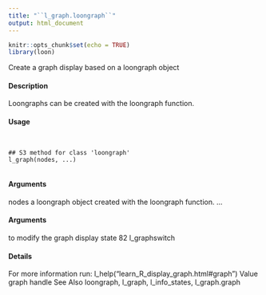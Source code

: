 ```yaml
---
title: "``l_graph.loongraph``"
output: html_document
---
```


```r
knitr::opts_chunk$set(echo = TRUE)
library(loon)
```



 Create a graph display based on a loongraph object

#### Description 

Loongraphs can be created with the loongraph function.

#### Usage
<pre><code>

## S3 method for class 'loongraph'
l_graph(nodes, ...)

</code></pre>
#### Arguments 

nodes a loongraph object created with the loongraph function.
... 
</code></pre>
#### Arguments 
 to modify the graph display state
82 l_graphswitch

#### Details 

For more information run: l_help("learn_R_display_graph.html#graph")
Value
graph handle
See Also
loongraph, l_graph, l_info_states, l_graph.graph
